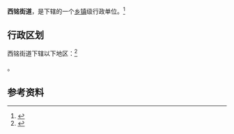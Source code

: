 {{中国乡级行政区|14/01/09/012/000}}

'''西铭街道'''，是{{PRC admin/fullname|14/01/09/012/000|3}}下辖的一个[[乡镇|乡镇]]级行政单位。<ref>{{PRC admin/ref sgc|{{PRC admin/parent|14/01/09/012/000}}}}</ref>

== 行政区划 ==

西铭街道下辖以下地区：<ref>{{PRC admin/ref sgc|14/01/09/012/000}}</ref>

{{PRC admin/children|14/01/09/012/000}}。

== 参考资料 ==

{{reflist}}

{{行政区划小作品}}
{{PRC admin/navcat|14/01/09/012/000}}